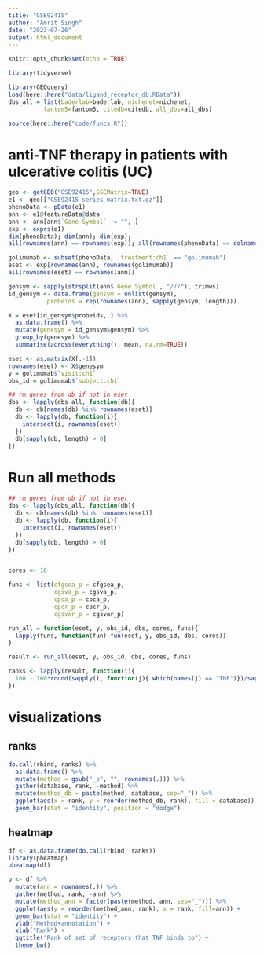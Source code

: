 ```yaml
---
title: "GSE92415"
author: "Amrit Singh"
date: "2023-07-26"
output: html_document
---
```


```r
knitr::opts_chunk$set(echo = TRUE)

library(tidyverse)

library(GEOquery)
load(here::here("data/ligand_receptor_db.RData"))
dbs_all = list(baderlab=baderlab, nichenet=nichenet, 
          fantom5=fantom5, citedb=citedb, all_dbs=all_dbs)

source(here::here("code/funcs.R"))

```

# anti-TNF therapy in patients with ulcerative colitis (UC)

```r
geo <- getGEO("GSE92415",GSEMatrix=TRUE)
e1 <- geo[["GSE92415_series_matrix.txt.gz"]]
phenoData <- pData(e1)
ann <- e1@featureData@data
ann <- ann[ann$`Gene Symbol` != "", ]
exp <- exprs(e1)
dim(phenoData); dim(ann); dim(exp);
all(rownames(ann) == rownames(exp)); all(rownames(phenoData) == colnames(exp))

golimumab <- subset(phenoData, `treatment:ch1` == "golimumab")
eset <- exp[rownames(ann), rownames(golimumab)]
all(rownames(eset) == rownames(ann))

gensym <- sapply(strsplit(ann$`Gene Symbol`, "///"), trimws)
id_gensym <- data.frame(gensym = unlist(gensym),
           probeids = rep(rownames(ann), sapply(gensym, length)))

X = eset[id_gensym$probeids, ] %>% 
  as.data.frame() %>% 
  mutate(genesym = id_gensym$gensym) %>% 
  group_by(genesym) %>% 
  summarise(across(everything(), mean, na.rm=TRUE))

eset <- as.matrix(X[,-1])
rownames(eset) <- X$genesym
y = golimumab$`visit:ch1`
obs_id = golimumab$`subject:ch1`

## rm genes from db if not in eset
dbs <- lapply(dbs_all, function(db){
  db <- db[names(db) %in% rownames(eset)]
  db <- lapply(db, function(i){
    intersect(i, rownames(eset))
  })
  db[sapply(db, length) > 0]
})


```

# Run all methods

```r


## rm genes from db if not in eset
dbs <- lapply(dbs_all, function(db){
  db <- db[names(db) %in% rownames(eset)]
  db <- lapply(db, function(i){
    intersect(i, rownames(eset))
  })
  db[sapply(db, length) > 0]
})


cores <- 16

funs <- list(cfgsea_p = cfgsea_p,
             cgsva_p = cgsva_p,
             cpca_p = cpca_p,
             cpcr_p = cpcr_p,
             cgsvar_p = cgsvar_p)

run_all = function(eset, y, obs_id, dbs, cores, funs){
  lapply(funs, function(fun) fun(eset, y, obs_id, dbs, cores))
}

result <- run_all(eset, y, obs_id, dbs, cores, funs)

ranks <- lapply(result, function(i){
  100 - 100*round(sapply(i, function(j){ which(names(j) == "TNF")})/sapply(i, length), 2)
})

```

# visualizations

## ranks

```r
do.call(rbind, ranks) %>% 
  as.data.frame() %>% 
  mutate(method = gsub("_p", "", rownames(.))) %>% 
  gather(database, rank, -method) %>% 
  mutate(method_db = paste(method, database, sep="_")) %>% 
  ggplot(aes(x = rank, y = reorder(method_db, rank), fill = database)) +
  geom_bar(stat = "identity", position = "dodge")

```


## heatmap

```r


df <- as.data.frame(do.call(rbind, ranks))
library(pheatmap)
pheatmap(df)

p <- df %>% 
  mutate(ann = rownames(.)) %>% 
  gather(method, rank, -ann) %>% 
  mutate(method_ann = factor(paste(method, ann, sep="_"))) %>% 
  ggplot(aes(y = reorder(method_ann, rank), x = rank, fill=ann)) +
  geom_bar(stat = "identity") +
  ylab("Method+annotation") +
  xlab("Rank") +
  ggtitle("Rank of set of receptors that TNF binds to") +
  theme_bw()
```


